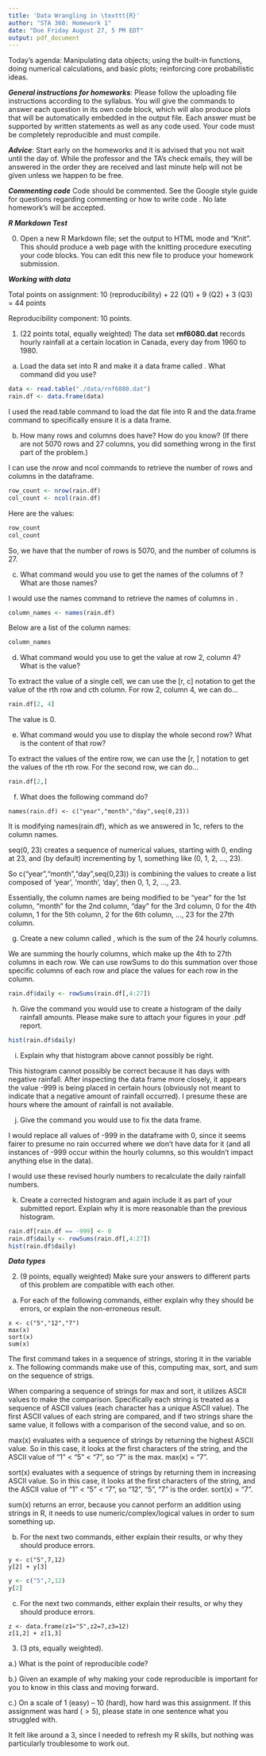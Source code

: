 ```yaml
---
title: 'Data Wrangling in \texttt{R}'
author: "STA 360: Homework 1"
date: "Due Friday August 27, 5 PM EDT"
output: pdf_document
---
```


Today's agenda: Manipulating data objects; using the built-in functions, doing numerical calculations, and basic plots; reinforcing core probabilistic ideas.

***General instructions for homeworks***: Please follow the uploading file instructions according to the syllabus. You will give the commands to answer each question in its own code block, which will also produce plots that will be automatically embedded in the output file. Each answer must be supported by written statements as well as any code used. Your code must be completely reproducible and must compile. 

***Advice***: Start early on the homeworks and it is advised that you not wait until the day of. While the professor and the TA's check emails, they will be answered in the order they are received and last minute help will not be given unless we happen to be free.  

***Commenting code***
Code should be commented. See the Google style guide for questions regarding commenting or how to write 
code \url{https://google.github.io/styleguide/Rguide.xml}. No late homework's will be accepted.

***R Markdown Test***

0. Open a new R Markdown file; set the output to HTML mode and "Knit". This should produce a web page with the knitting procedure executing your code blocks. You can edit this new file to produce your homework submission.

***Working with data***

Total points on assignment: 10 (reproducibility) + 22 (Q1) + 9 (Q2) + 3 (Q3) = 44 points 

Reproducibility component: 10 points. 

1.  (22 points total, equally weighted) The data set **rnf6080.dat** records hourly rainfall at a certain location in Canada, every day from 1960 to 1980.

a. Load the data set into R and make it a data frame called \texttt{rain.df}.  What command did you use?
```r
data <- read.table("./data/rnf6080.dat")
rain.df <- data.frame(data)
```
I used the read.table command to load the dat file into R and the data.frame command to specifically ensure it is a data frame.

b. How many rows and columns does \texttt{rain.df} have?  How do you know?  (If there are not 5070 rows and 27 columns, you did something wrong in the first part of the problem.)

I can use the nrow and ncol commands to retrieve the number of rows and columns in the \texttt{raind.df} dataframe. 

```r
row_count <- nrow(rain.df)
col_count <- ncol(rain.df)
```

Here are the values:

```r
row_count
col_count
```

So, we have that the number of rows is 5070, and the number of columns is 27.

c. What command would you use to get the names of the columns of \texttt{rain.df}? What are those names?

I would use the names command to retrieve the names of columns in \texttt{rain.df}. 
```r
column_names <- names(rain.df)
```

Below are a list of the column names:
```r
column_names
```


d. What command would you use to get the value at row 2, column 4? What is the value?

To extract the value of a single cell, we can use the [r, c] notation to get the value of the rth row and cth column. For row 2, column 4, we can do...

```r
rain.df[2, 4]
```
The value is 0.

e. What command would you use to display the whole second row?  What is the content of that row?

To extract the values of the entire row, we can use the [r, ] notation to get the values of the rth row. For the second row, we can do...

```r
rain.df[2,]
```

f.  What does the following command do?
```
names(rain.df) <- c("year","month","day",seq(0,23))
```

It is modifying names(rain.df), which as we answered in 1c, refers to the column names.

seq(0, 23) creates a sequence of numerical values, starting with 0, ending at 23, and (by default) incrementing by 1, something like (0, 1, 2, ..., 23).

So c("year","month","day",seq(0,23)) is combining the values to create a list composed of 'year', 'month', 'day', then 0, 1, 2, ..., 23.

Essentially, the column names are being modified to be  "year" for the 1st column, "month" for the 2nd column, "day" for the 3rd column, 0 for the 4th column, 1 for the 5th column, 2 for the 6th column, ..., 23 for the 27th column.

g.  Create a new column called \texttt{daily}, which is the sum of the 24 hourly columns.


We are summing the hourly columns, which make up the 4th to 27th columns in each row. We can use rowSums to do this summation over those specific columns of each row and place the values for each row in the \texttt{daily} column.

```r
rain.df$daily <- rowSums(rain.df[,4:27])
```

h. Give the command you would use to create a histogram of the daily rainfall amounts.  Please make sure to attach your figures in your .pdf report. 

```r
hist(rain.df$daily)
```



i. Explain why that histogram above cannot possibly be right.

This histogram cannot possibly be correct because it has days with negative rainfall. After inspecting the data frame more closely, it appears the value -999 is being placed in certain hours (obviously not meant to indicate that a negative amount of rainfall occurred). I presume these are hours where the amount of rainfall is not available.

j. Give the command you would use to fix the data frame.

I would replace all values of -999 in the dataframe with 0, since it seems fairer to presume no rain occurred where we don't have data for it (and all instances of -999 occur within the hourly columns, so this wouldn't impact anything else in the data).

I would use these revised hourly numbers to recalculate the daily rainfall numbers.

k. Create a corrected histogram and again include it as part of your submitted report. Explain why it is
more reasonable than the previous histogram.

```r
rain.df[rain.df == -999] <- 0
rain.df$daily <- rowSums(rain.df[,4:27])
hist(rain.df$daily)
```


***Data types***

2. (9 points, equally weighted) Make sure your answers to different parts of this problem are compatible with each other.

a. For each of the following commands, either explain why they should be errors, or explain the non-erroneous result.
```
x <- c("5","12","7")
max(x)
sort(x)
sum(x)
```

The first command takes in a sequence of strings, storing it in the variable x. The following commands make use of this, computing max, sort, and sum on the sequence of strigs.

When comparing a sequence of strings for max and sort, it utilizes ASCII values to make the comparison. Specifically each string is treated as a sequence of ASCII values (each character has a unique ASCII value). The first ASCII values of each string are compared, and if two strings share the same value, it follows with a comparison of the second value, and so on.

max(x) evaluates with a sequence of strings by returning the highest ASCII value. So in this case, it looks at the first characters of the string, and the ASCII value of "1" < "5" < "7", so "7" is the max. max(x) = "7".

sort(x) evaluates with a sequence of strings by returning them in increasing ASCII value. So in this case, it looks at the first characters of the string, and the ASCII value of "1" < "5" < "7", so "12", "5", "7" is the order. sort(x) = "7".

sum(x) returns an error, because you cannot perform an addition using strings in R, it needs to use numeric/complex/logical values in order to sum something up.

b. For the next two commands, either explain their results, or why they
should produce errors.
```
y <- c("5",7,12)
y[2] + y[3]
```

```r
y <- c("5",7,12)
y[2]
```


c. For the next two commands, either explain their results, or why they should
produce errors.
```
z <- data.frame(z1="5",z2=7,z3=12)
z[1,2] + z[1,3]
```

3. (3 pts, equally weighted). 

a.) What is the point of reproducible code? 

b.) Given an example of why making your code reproducible is important for you to know in this class and moving forward. 

c.) On a scale of 1 (easy) -- 10 (hard), how hard was this assignment. If this assignment was hard ($>5$), please state in one sentence what you struggled with.

It felt like around a 3, since I needed to refresh my R skills, but nothing was particularly troublesome to work out.



